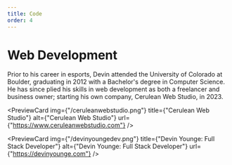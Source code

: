 ```yaml
---
title: Code
order: 4
---
```


# Web Development

Prior to his career in esports, Devin attended the University of Colorado at Boulder, graduating in 2012 with a Bachelor's degree in Computer Science. He has since plied his skills in web development as both a freelancer and business owner; starting his own company, Cerulean Web Studio, in 2023.

<PreviewCard
	img={"/ceruleanwebstudio.png"}
	title={"Cerulean Web Studio"}
	alt={"Cerulean Web Studio"}
	url={"https://www.ceruleanwebstudio.com"}
/>

<PreviewCard
	img={"/devinyoungedev.png"}
	title={"Devin Younge: Full Stack Developer"}
	alt={"Devin Younge: Full Stack Developer"}
	url={"https://devinyounge.com"}
/>
